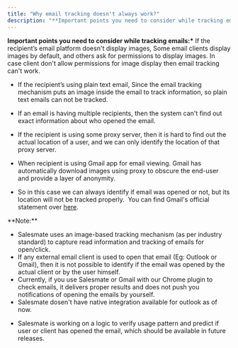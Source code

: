 ```yaml
---
title: "Why email tracking doesn't always work?"
description: "**Important points you need to consider while tracking emails:*** If the recipient’s email platform doesn't display images, Some email clients displ..."
---
```


**Important points you need to consider while tracking emails:\*** If the recipient’s email platform doesn't display images, Some email clients display images by default, and others ask for permissions to display images. In case client don't allow permissions for image display then email tracking can't work.

- If the recipient’s using plain text email, Since the email tracking mechanism puts an image inside the email to track information, so plain text emails can not be tracked.

- If an email is having multiple recipients, then the system can't find out exact information about who opened the email.

- If the recipient is using some proxy server, then it is hard to find out the actual location of a user, and we can only identify the location of that proxy server.

- When recipient is using Gmail app for email viewing. Gmail has automatically download images using proxy to obscure the end-user and provide a layer of anonymity.

- So in this case we can always identify if email was opened or not, but its location will not be tracked properly.  You can find Gmail's official statement over [here](https://support.google.com/mail/answer/145919?hl=en).

<Note>
**Note:**

- Salesmate uses an image-based tracking mechanism (as per industry standard) to capture read information and tracking of emails for open/click.
- If any external email client is used to open that email (Eg: Outlook or Gmail), then it is not possible to identify if the email was opened by the actual client or by the user himself.
- Currently, if you use Salesmate or Gmail with our Chrome plugin to check emails, it delivers proper results and does not push you notifications of opening the emails by yourself.
- Salesmate dosen't have native integration available for outlook as of now.

</Note>

- Salesmate is working on a logic to verify usage pattern and predict if user or client has opened the email, which should be available in future releases.
